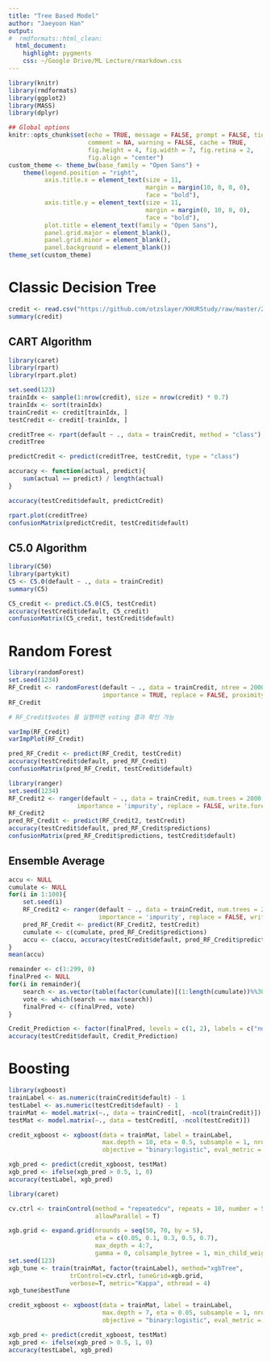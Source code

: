 ```yaml
---
title: "Tree Based Model"
author: "Jaeyoon Han"
output:
#  rmdformats::html_clean:
  html_document:
    highlight: pygments
    css: ~/Google Drive/ML Lecture/rmarkdown.css
---
```



```r
library(knitr)
library(rmdformats)
library(ggplot2)
library(MASS)
library(dplyr)

## Global options
knitr::opts_chunk$set(echo = TRUE, message = FALSE, prompt = FALSE, tidy = TRUE,
                      comment = NA, warning = FALSE, cache = TRUE,
                      fig.height = 4, fig.width = 7, fig.retina = 2,
                      fig.align = "center")
custom_theme <- theme_bw(base_family = "Open Sans") +
    theme(legend.position = "right",
          axis.title.x = element_text(size = 11, 
                                      margin = margin(10, 0, 0, 0),
                                      face = "bold"),
          axis.title.y = element_text(size = 11,
                                      margin = margin(0, 10, 0, 0),
                                      face = "bold"),
          plot.title = element_text(family = "Open Sans"),
          panel.grid.major = element_blank(),
          panel.grid.minor = element_blank(),
          panel.background = element_blank())
theme_set(custom_theme)
```

# Classic Decision Tree

```r
credit <- read.csv("https://github.com/otzslayer/KHURStudy/raw/master/2016%20Big%20Leader%204th/Data/credit.csv")
summary(credit)
```

## CART Algorithm

```r
library(caret)
library(rpart)
library(rpart.plot)

set.seed(123)
trainIdx <- sample(1:nrow(credit), size = nrow(credit) * 0.7)
trainIdx <- sort(trainIdx)
trainCredit <- credit[trainIdx, ]
testCredit <- credit[-trainIdx, ]

creditTree <- rpart(default ~ ., data = trainCredit, method = "class")
creditTree

predictCredit <- predict(creditTree, testCredit, type = "class")

accuracy <- function(actual, predict){
    sum(actual == predict) / length(actual)
}

accuracy(testCredit$default, predictCredit)

rpart.plot(creditTree)
confusionMatrix(predictCredit, testCredit$default)
```

## C5.0 Algorithm

```r
library(C50)
library(partykit)
C5 <- C5.0(default ~ ., data = trainCredit)
summary(C5)

C5_credit <- predict.C5.0(C5, testCredit)
accuracy(testCredit$default, C5_credit)
confusionMatrix(C5_credit, testCredit$default)
```

# Random Forest

```r
library(randomForest)
set.seed(1234)
RF_Credit <- randomForest(default ~ ., data = trainCredit, ntree = 2000,
                          importance = TRUE, replace = FALSE, proximity = TRUE)
RF_Credit

# RF_Credit$votes 를 실행하면 voting 결과 확인 가능

varImp(RF_Credit)
varImpPlot(RF_Credit)

pred_RF_Credit <- predict(RF_Credit, testCredit)
accuracy(testCredit$default, pred_RF_Credit)
confusionMatrix(pred_RF_Credit, testCredit$default)

library(ranger)
set.seed(1234)
RF_Credit2 <- ranger(default ~ ., data = trainCredit, num.trees = 2000,
                   importance = 'impurity', replace = FALSE, write.forest = TRUE)
RF_Credit2
pred_RF_Credit <- predict(RF_Credit2, testCredit)
accuracy(testCredit$default, pred_RF_Credit$predictions)
confusionMatrix(pred_RF_Credit$predictions, testCredit$default)
```

## Ensemble Average

```r
accu <- NULL
cumulate <- NULL
for(i in 1:100){
    set.seed(i)
    RF_Credit2 <- ranger(default ~ ., data = trainCredit, num.trees = 2000,
                         importance = 'impurity', replace = FALSE, write.forest = TRUE)
    pred_RF_Credit <- predict(RF_Credit2, testCredit)
    cumulate <- c(cumulate, pred_RF_Credit$predictions)
    accu <- c(accu, accuracy(testCredit$default, pred_RF_Credit$predictions))
}
mean(accu)

remainder <- c(1:299, 0)
finalPred <- NULL
for(i in remainder){
    search <- as.vector(table(factor(cumulate)[(1:length(cumulate))%%300 == i]))
    vote <- which(search == max(search))
    finalPred <- c(finalPred, vote)
}

Credit_Prediction <- factor(finalPred, levels = c(1, 2), labels = c("no", "yes"))
accuracy(testCredit$default, Credit_Prediction)
```


# Boosting

```r
library(xgboost)
trainLabel <- as.numeric(trainCredit$default) - 1
testLabel <- as.numeric(testCredit$default) - 1
trainMat <- model.matrix(~., data = trainCredit[, -ncol(trainCredit)])
testMat <- model.matrix(~., data = testCredit[, -ncol(testCredit)])

credit_xgboost <- xgboost(data = trainMat, label = trainLabel,
                          max.depth = 10, eta = 0.5, subsample = 1, nrounds = 10,
                          objective = "binary:logistic", eval_metric = "error")

xgb_pred <- predict(credit_xgboost, testMat)
xgb_pred <- ifelse(xgb_pred > 0.5, 1, 0)
accuracy(testLabel, xgb_pred)
```

```r
library(caret)

cv.ctrl <- trainControl(method = "repeatedcv", repeats = 10, number = 5, 
                        allowParallel = T)

xgb.grid <- expand.grid(nrounds = seq(50, 70, by = 5),
                        eta = c(0.05, 0.1, 0.3, 0.5, 0.7),
                        max_depth = 4:7,
                        gamma = 0, colsample_bytree = 1, min_child_weight = 1)
set.seed(123)
xgb_tune <- train(trainMat, factor(trainLabel), method="xgbTree",
                 trControl=cv.ctrl, tuneGrid=xgb.grid,
                 verbose=T, metric="Kappa", nthread = 4)
xgb_tune$bestTune

credit_xgboost <- xgboost(data = trainMat, label = trainLabel,
                          max.depth = 7, eta = 0.05, subsample = 1, nrounds = 65,
                          objective = "binary:logistic", eval_metric = "error")

xgb_pred <- predict(credit_xgboost, testMat)
xgb_pred <- ifelse(xgb_pred > 0.5, 1, 0)
accuracy(testLabel, xgb_pred)
```